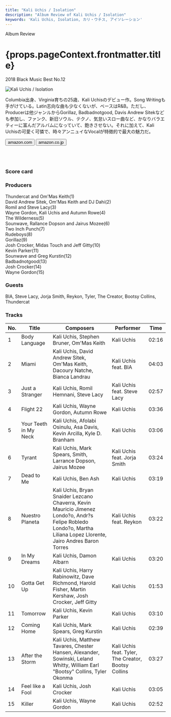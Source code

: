 ```yaml
---
title: "Kali Uchis / Isolation"
description: "Album Review of Kali Uchis / Isolation"
keywords: 'Kali Uchis, Isolation, カリ・ウチス, アイソレーション'
---
```




<p className="largeP">Album Review</p>
<h1 className="h1--no--margin">{props.pageContext.frontmatter.title}</h1>
<p className="largeP"><Link to="/best50/2018/">2018 Black Music Best No.12</Link></p>

<Row  className="image-card-group">
	<Column colMd={"3"} colLg={"4"} noGutterMdLeft="">
       <ImageCard>

![Kali Uchis / Isolation](../../images/cd/kaliuchis1L.jpg) 

</ImageCard>
	</Column>
	<Column colMd={"4"} colLg={"8"} noGutterMdLeft="">
	<p>
	Columbia出身、Virginia育ちの25歳、Kali Uchisのデビュー作。Song Writingも手がけている。Latin志向な曲も少なくないが、ベースはR&B。ただし、Producerは他ジャンルからGorillaz, Badbadnotgood, Davis Andrew Sitekなども参加し、ファンク、新旧ソウル、テクノ、気怠いスロー曲など、かなりバラエティーに富んだアルバムになっていて、飽きさせない。それに加えて、Kali Uchisの可愛く可憐で、時々アンニュイなVocalが特徴的で最大の魅力だ。
	</p>
	<div>
	  <Button href="https://amzn.to/2Z3y1Ea" kind="primary" size="small" renderIcon={ArrowUpRight24}>
      amazon.com
    </Button>
    <Button href="https://amzn.to/3eJARog" kind="secondary" size="small" renderIcon={ArrowUpRight24}>
      amazon.co.jp
    </Button>
	</div>
	<a style="display:inline-block;overflow:hidden;background:url(https://linkmaker.itunes.apple.com/ja-jp/lockup.svg?releaseDate=2018-04-06&kind=album&bubble=apple_music&style=mono-black) no-repeat;width:180px;height:45px;" href="https://geo.music.apple.com/jp/album/isolation/1358285249?mt=1&app=music&ls=1&at=11lcug"></a>
	<a style="display:inline-block;overflow:hidden;background:url(https://linkmaker.itunes.apple.com/ja-jp/badge-lrg.svg?releaseDate=2018-04-06T00:00:00Z&kind=album&bubble=itunes_music) no-repeat;width:140px;height:45px;" href="https://geo.music.apple.com/jp/album/isolation/1358285249?app=itunes&at=11lcug"></a>
	</Column>
</Row>
<Row >
	<Column colMd={"4"} colLg={"4"} noGutterMdLeft="">
<div>
    <h3>Score card</h3>
	<SliderJS1 value="5" />
    <SliderJS2 value="1" />
	<SliderJS3 value="1" />
    <SliderJS4 value="9" />
</div>
</Column>
<Column colMd={"8"} colLg={"8"} noGutterMdLeft="">
<div>
<h3>Producers</h3>
<p>
Thundercat and Om'Mas Keith(1)
<br/>David Andrew Sitek, Om'Mas Keith and DJ Dahi(2)
<br/>Romil and Steve Lacy(3)
<br/>Wayne Gordon, Kali Uchis and Autumn Rowe(4)
<br/>The Wilderness(5)
<br/>Sounwave, Rallance Dopson and Jairus Mozee(6)
<br/>Two Inch Punch(7)
<br/>Rudeboys(8)
<br/>Gorillaz(9)
<br/>Josh Crocker, Midas Touch and Jeff Gitty(10)
<br/>Kevin Parker(11)
<br/>Sounwave and Greg Kurstin(12)
<br/>Badbadnotgood(13)
<br/>Josh Crocker(14)
<br/>Wayne Gordon(15)
</p>
<h3>Guests</h3>
<p>
	BIA, Steve Lacy, Jorja Smith, Reykon, Tyler, The Creator, Bootsy Collins, Thundercat
</p>
</div>
</Column>
</Row>

<h3>Tracks</h3>

| No. |	 Title                |	 Composers                                                                                                                                                         	|	 Performer                                        |	 Time |
| --- |	--------------------- | ------------------------------------------------------------------------------------------------------------------------------------------------------------------- | --------------------------------------------------- | ----- |
| 1	  |	Body Language         | Kali Uchis, Stephen Bruner, Om'Mas Keith                                                                                                                           	| Kali Uchis                                          |	02:16 |
| 2	  |	Miami                 | Kali Uchis, David Andrew Sitek, Om'Mas Keith, Dacoury Natche, Bianca Landrau                                                                                       	| Kali Uchis feat. BIA                                |	04:03 |
| 3	  |	Just a Stranger       | Kali Uchis, Romil Hemnani, Steve Lacy                                                                                                                              	| Kali Uchis feat. Steve Lacy                         |	02:57 |
| 4	  |	Flight 22             | Kali Uchis, Wayne Gordon, Autumn Rowe                                                                                                                              	| Kali Uchis                                          |	03:36 |
| 5	  |	Your Teeth in My Neck | Kali Uchis, Afolabi Osinulu, Asa Davis, Kevin Arcilla, Kyle D. Branham                                                                                             	| Kali Uchis                                          |	03:06 |
| 6	  |	Tyrant                | Kali Uchis, Mark Spears, Smith, Larrance Dopson, Jairus Mozee                                                                                                      	| Kali Uchis feat. Jorja Smith                        |	03:24 |
| 7	  |	Dead to Me            | Kali Uchis, Ben Ash                                                                                                                                                	| Kali Uchis                                          |	03:19 |
| 8	  |	Nuestro Planeta       | Kali Uchis, Bryan Snaider Lezcano Chaverra, Kevin Mauricio Jimenez Londo?o, Andr?s Felipe Robledo Londo?o, Martha Liliana Lopez Llorente, Jairo Andres Baron Torres	| Kali Uchis feat. Reykon                             |	03:22 |
| 9	  |	In My Dreams          | Kali Uchis, Damon Albarn                                                                                                                                           	| Kali Uchis                                          |	03:20 |
| 10  |	Gotta Get Up          | Kali Uchis, Harry Rabinowitz, Dave Richmond, Harold Fisher, Martin Kershaw, Josh Crocker, Jeff Gitty                                                               	| Kali Uchis                                          |	01:53 |
| 11  |	Tomorrow              | Kali Uchis, Kevin Parker                                                                                                                                           	| Kali Uchis                                          |	03:10 |
| 12  |	Coming Home           | Kali Uchis, Mark Spears, Greg Kurstin                                                                                                                              	| Kali Uchis                                          |	02:39 |
| 13  |	After the Storm       | Kali Uchis, Matthew Tavares, Chester Hansen, Alexander, Sowinski, Leland Whitty, William Earl "Bootsy" Collins, Tyler Okonma                                       	| Kali Uchis feat. Tyler, The Creator, Bootsy Collins |	03:27 |
| 14  |	Feel like a Fool      | Kali Uchis, Josh Crocker                                                                                                                                           	| Kali Uchis                                          |	03:05 |
| 15  |	Killer                | Kali Uchis, Wayne Gordon                                                                                                                                           	| Kali Uchis                                          |	02:52 |
